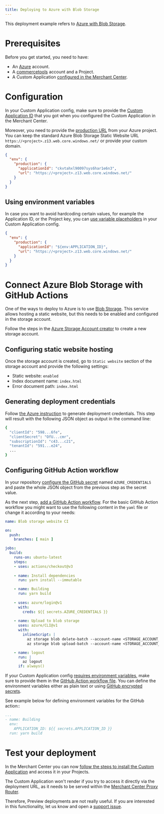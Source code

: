 ```yaml
---
title: Deploying to Azure with Blob Storage
---
```


This deployment example refers to [Azure with Blob Storage](https://azure.microsoft.com/en-us/services/storage/blobs/).

# Prerequisites

Before you get started, you need to have:

- An [Azure](https://azure.microsoft.com/free/) account.
- A [commercetools](https://docs.commercetools.com/getting-started) account and a Project.
- A Custom Application [configured in the Merchant Center](https://docs.commercetools.com/merchant-center/managing-custom-applications).

# Configuration

In your Custom Application config, make sure to provide the [Custom Application ID](/api-reference/application-config#envproductionapplicationid) that you got when you configured the Custom Application in the Merchant Center.

Moreover, you need to provide the [production URL](/api-reference/application-config#envproductionurl) from your Azure project. You can keep the standard Azure Blob Storage Static Website URL `https://<project>.z13.web.core.windows.net/` or provide your custom domain.

```json title="custom-application-config.json"
{
  "env": {
    "production": {
      "applicationId": "ckvtahxl90097sys6har1e6n3",
      "url": "https://<project>.z13.web.core.windows.net/"
    }
  }
}
```

## Using environment variables

In case you want to avoid hardcoding certain values, for example the Application ID, or the Project key, you can [use variable placeholders](/api-reference/application-config#using-variable-placeholders) in your Custom Application config.

```json title="custom-application-config.json" highlightLines="4"
{
  "env": {
    "production": {
      "applicationId": "${env:APPLICATION_ID}",
      "url": "https://<project>.z13.web.core.windows.net/"
    }
  }
}
```

# Connect Azure Blob Storage with GitHub Actions

One of the ways to deploy to Azure is to use [Blob Storage](https://azure.microsoft.com/en-us/services/storage/blobs/). This service allows hosting a static website, but this needs to be enabled and configured in the storage account. 

Follow the steps in the [Azure Storage Account creator](https://portal.azure.com/#create/Microsoft.StorageAccount) to create a new storage account.

## Configuring static website hosting

Once the storage account is created, go to `Static website` section of the storage account and provide the following settings:
* Static website: `enabled`
* Index document name: `index.html`
* Error document path: `index.html`

## Generating deployment credentials

Follow [the Azure instruction](https://docs.microsoft.com/en-us/azure/storage/blobs/storage-blobs-static-site-github-actions?tabs=userlevel#generate-deployment-credentials) to generate deployment credentials. 
This step will result with the following JSON object as output in the command line:

```bash
{
  "clientId": "598...6fe",
  "clientSecret": "OfU...cmr",
  "subscriptionId": "c43...c21",
  "tenantId": "591...e24",
  ...
}
```

## Configuring GitHub Action workflow

In your repository [configure the GitHub secret](https://docs.microsoft.com/en-us/azure/storage/blobs/storage-blobs-static-site-github-actions?tabs=userlevel#configure-the-github-secret) named `AZURE_CREDENTIALS` and paste the whole JSON object from the previous step as the secret value.

As the next step, [add a GitHub Action workflow](https://docs.microsoft.com/en-us/azure/storage/blobs/storage-blobs-static-site-github-actions?tabs=userlevel#add-your-workflow). For the basic GitHub Action workflow you might want to use the following content in the `yaml` file or change it according to your needs:

```yaml
name: Blob storage website CI

on:
  push:
    branches: [ main ]

jobs:
  build:
    runs-on: ubuntu-latest
    steps:
    - uses: actions/checkout@v3
    
    - name: Install dependencies
      run: yarn install --immutable

    - name: Building
      run: yarn build
      
    - uses: azure/login@v1
      with:
        creds: ${{ secrets.AZURE_CREDENTIALS }}
   
    - name: Upload to blob storage
      uses: azure/CLI@v1
      with:
        inlineScript: |
          az storage blob delete-batch --account-name <STORAGE_ACCOUNT_NAME> --auth-mode key -s '$web' # update with your <STORAGE_ACCOUNT_NAME>
          az storage blob upload-batch --account-name <STORAGE_ACCOUNT_NAME> --auth-mode key -d '$web' -s public/ # update with your <STORAGE_ACCOUNT_NAME>

    - name: logout
      run: |
        az logout
      if: always()
```

<Info>

If your Custom Application config [requires environment variables](#using-environment-variables), make sure to provide them in the [GitHub Action workflow file](https://docs.microsoft.com/en-us/azure/static-web-apps/build-configuration?tabs=github-actions#environment-variables). You can define the environment variables either as plain text or using [GitHub encrypted secrets](https://docs.github.com/en/actions/security-guides/encrypted-secrets).

See example below for defining environment variables for the GitHub action::

```yaml highlightLines="3-4"
...
- name: Building
  env: 
    APPLICATION_ID: ${{ secrets.APPLICATION_ID }}
  run: yarn build
```

</Info>

# Test your deployment

In the Merchant Center you can now [follow the steps to install the Custom Application](https://docs.commercetools.com/merchant-center/managing-custom-applications) and access it in your Projects.

<Warning>

The Custom Application won't render if you try to access it directly via the deployment URL, as it needs to be served within the [Merchant Center Proxy Router](/concepts/merchant-center-proxy-router).

Therefore, Preview deployments are not really useful. If you are interested in this functionality, let us know and open a [support issue](https://github.com/commercetools/merchant-center-application-kit/issues/new/choose).

</Warning>